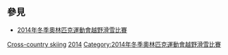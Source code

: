 
==參見==
* [[2014年冬季奧林匹克運動會越野滑雪比賽|2014年冬季奧林匹克運動會越野滑雪比賽]]
{{Commons category|2014 Winter Olympics cross-country skiers}}

[[Category:2014年冬季奧林匹克運動會運動員|Cross-country skiing]]
[[Category:各年冬季奧林匹克運動會越野滑雪運動員|2014]]
[[Category:2014年冬季奧林匹克運動會越野滑雪比賽|Category:2014年冬季奧林匹克運動會越野滑雪比賽]]